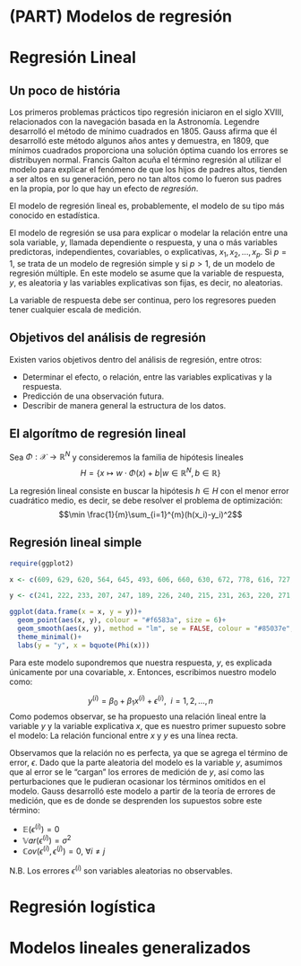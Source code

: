# (PART) Modelos de regresión {-}

# Regresión Lineal

## Un poco de história

Los primeros problemas prácticos tipo regresión iniciaron en el siglo XVIII, relacionados con la navegación basada en la Astronomía.
Legendre desarrolló el método de mínimo cuadrados en 1805. Gauss afirma que él desarrolló este método algunos años antes y demuestra, en 1809, que mínimos cuadrados proporciona una solución óptima cuando los errores se distribuyen normal. Francis Galton acuña el término regresión al utilizar el modelo para explicar el fenómeno de que los hijos de padres altos, tienden a ser altos en su generación, pero no tan altos como lo fueron sus padres en la propia, por lo que hay un efecto de _regresión_.

El modelo de regresión lineal es, probablemente, el modelo de su tipo más conocido en estadística.

El modelo de regresión se usa para explicar o modelar la relación entre una sola variable, $y$, llamada dependiente o respuesta, y una o más variables predictoras, independientes, covariables, o explicativas, $x_1, x_2, ..., x_p$. Si $p = 1$, se trata de un modelo de regresión simple y si $p > 1$, de un modelo de regresión múltiple. En este modelo se asume que la variable de respuesta, $y$, es aleatoria y las variables explicativas son fijas, es decir, no aleatorias.

La variable de respuesta debe ser continua, pero los regresores pueden tener cualquier escala de medición.

## Objetivos del análisis de regresión

Existen varios objetivos dentro del análisis de regresión, entre otros:

- Determinar el efecto, o relación, entre las variables explicativas y la respuesta.
- Predicción de una observación futura.
- Describir de manera general la estructura de los datos.

## El algorítmo de regresión lineal

Sea $\Phi: \mathcal{X} \rightarrow \mathbb{R}^N$ y consideremos la familia de hipótesis lineales $$H=\{x\mapsto w \cdot \Phi(x)+b | w\in\mathbb{R}^N, b\in\mathbb{R}\}$$

La regresión lineal consiste en buscar la hipótesis $h\in H$ con el menor error cuadrático medio, es decir, se debe resolver el problema de optimización: $$\min \frac{1}{m}\sum_{i=1}^{m}(h(x_i)-y_i)^2$$

## Regresión lineal simple

```r
require(ggplot2)

x <- c(609, 629, 620, 564, 645, 493, 606, 660, 630, 672, 778, 616, 727, 810, 778, 823, 755, 710, 701, 803, 855, 838, 830, 864, 635, 565, 562, 580, 596, 597, 636, 559, 615, 740, 677, 675, 629, 692, 710, 730, 763, 686, 717, 737, 816)

y <- c(241, 222, 233, 207, 247, 189, 226, 240, 215, 231, 263, 220, 271, 284, 279, 272, 268, 278, 238, 255, 308, 281, 288, 306, 236, 204, 216, 225, 220, 219, 201, 213, 228, 234, 237, 217, 211, 238, 221, 281, 292, 251, 231, 275, 275)

ggplot(data.frame(x = x, y = y))+
  geom_point(aes(x, y), colour = "#f6583a", size = 6)+
  geom_smooth(aes(x, y), method = "lm", se = FALSE, colour = "#85037e", size = 2)+
  theme_minimal()+
  labs(y = "y", x = bquote(Phi(x)))
```

Para este modelo supondremos que nuestra respuesta, $y$, es explicada únicamente por una covariable, $x$. Entonces, escribimos nuestro modelo como:

$$y^{(i)}=\beta_0+\beta_1x^{(i)}+\epsilon^{(i)},\ \ i=1,2,\dots,n$$
Como podemos observar, se ha propuesto una relación lineal entre la variable $y$ y la variable explicativa $x$, que es nuestro primer supuesto sobre el modelo: La relación funcional entre $x$ y $y$ es una línea recta.

Observamos que la relación no es perfecta, ya que se agrega el término de error, $\epsilon$. Dado que la parte aleatoria del modelo es la variable $y$, asumimos que al error se le “cargan” los errores de medición de $y$, así como las perturbaciones que le pudieran ocasionar los términos omitidos en el modelo. 
Gauss desarrolló este modelo a partir de la teoría de errores de medición, que es de donde se desprenden los supuestos sobre este término:

- $\mathbb{E}(\epsilon^{(i)})=0$
- $\mathbb{V}ar(\epsilon^{(i)})=\sigma^2$
- $\mathbb{C}ov(\epsilon^{(i)},\epsilon^{(j)})=0, \ \forall i\neq j$

N.B. Los errores $\epsilon^{(i)}$ son variables aleatorias no observables.

# Regresión logística

# Modelos lineales generalizados